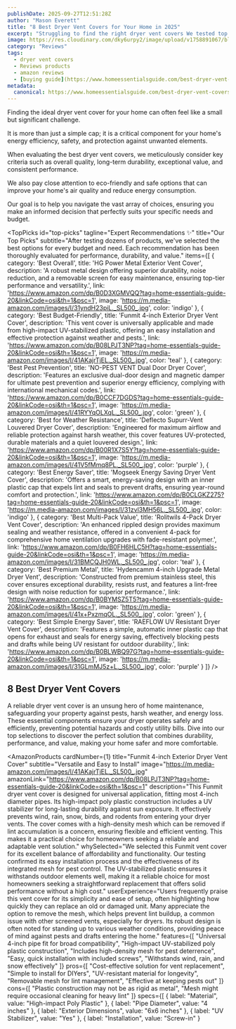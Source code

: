 ```yaml
---
publishDate: 2025-09-27T12:51:28Z
author: "Mason Everett"
title: "8 Best Dryer Vent Covers for Your Home in 2025"
excerpt: "Struggling to find the right dryer vent covers We tested top models to help you choose durable energy-saving options for a safer and more comfortable home."
image: https://res.cloudinary.com/dky6urpy2/image/upload/v1758891067/blog_image_1758891067_j2rwh9.webp
category: "Reviews"
tags:
  - dryer vent covers
  - Reviews products
  - amazon reviews
  - [buying guide](https://www.homeessentialsguide.com/best-dryer-vent-hood)
metadata:
  canonical: https://www.homeessentialsguide.com/best-dryer-vent-covers
---
```



<p>Finding the ideal dryer vent cover for your home can often feel like a small but significant challenge.</p>
<p>It is more than just a simple cap; it is a critical component for your home's energy efficiency, safety, and protection against unwanted elements.</p>
<p>When evaluating the best dryer vent covers, we meticulously consider key criteria such as overall quality, long-term durability, exceptional value, and consistent performance.</p>
<p>We also pay close attention to eco-friendly and safe options that can improve your home's air quality and reduce energy consumption.</p>
<p>Our goal is to help you navigate the vast array of choices, ensuring you make an informed decision that perfectly suits your specific needs and budget.</p>

<TopPicks
  id="top-picks"
  tagline="Expert Recommendations ✨"
  title="Our Top Picks"
  subtitle="After testing dozens of products, we've selected the best options for every budget and need. Each recommendation has been thoroughly evaluated for performance, durability, and value."
  items={[
    {
      category: 'Best Overall',
      title: 'HG Power Metal Exterior Vent Cover',
      description: 'A robust metal design offering superior durability, noise reduction, and a removable screen for easy maintenance, ensuring top-tier performance and versatility.',
      link: 'https://www.amazon.com/dp/B0D3XGMVQQ?tag=home-essentials-guide-20&linkCode=osi&th=1&psc=1',
      image: 'https://m.media-amazon.com/images/I/31yndH23piL._SL500_.jpg',
      color: 'indigo'
    },
    {
      category: 'Best Budget-Friendly',
      title: 'Funmit 4-inch Exterior Dryer Vent Cover',
      description: 'This vent cover is universally applicable and made from high-impact UV-stabilized plastic, offering an easy installation and effective protection against weather and pests.',
      link: 'https://www.amazon.com/dp/B08LPJT3NP?tag=home-essentials-guide-20&linkCode=osi&th=1&psc=1',
      image: 'https://m.media-amazon.com/images/I/41AKajrTjEL._SL500_.jpg',
      color: 'teal'
    },
    {
      category: 'Best Pest Prevention',
      title: 'NO-PEST VENT Dual Door Dryer Cover',
      description: 'Features an exclusive dual-door design and magnetic damper for ultimate pest prevention and superior energy efficiency, complying with international mechanical codes.',
      link: 'https://www.amazon.com/dp/B0CCF7DGDS?tag=home-essentials-guide-20&linkCode=osi&th=1&psc=1',
      image: 'https://m.media-amazon.com/images/I/41RYYqOLXqL._SL500_.jpg',
      color: 'green'
    },
    {
      category: 'Best for Weather Resistance',
      title: 'Deflecto Supurr-Vent Louvered Dryer Cover',
      description: 'Engineered for maximum airflow and reliable protection against harsh weather, this cover features UV-protected, durable materials and a quiet louvered design.',
      link: 'https://www.amazon.com/dp/B00R1X7S5Y?tag=home-essentials-guide-20&linkCode=osi&th=1&psc=1',
      image: 'https://m.media-amazon.com/images/I/41V5fMmq8PL._SL500_.jpg',
      color: 'purple'
    },
    {
      category: 'Best Energy Saver',
      title: 'Mogseek Energy Saving Dryer Vent Cover',
      description: 'Offers a smart, energy-saving design with an inner plastic cap that expels lint and seals to prevent drafts, ensuring year-round comfort and protection.',
      link: 'https://www.amazon.com/dp/B0CLGKZ275?tag=home-essentials-guide-20&linkCode=osi&th=1&psc=1',
      image: 'https://m.media-amazon.com/images/I/31zvl3MH56L._SL500_.jpg',
      color: 'indigo'
    },
    {
      category: 'Best Multi-Pack Value',
      title: 'Rolitwils 4-Pack Dryer Vent Cover',
      description: 'An enhanced rippled design provides maximum sealing and weather resistance, offered in a convenient 4-pack for comprehensive home ventilation upgrades with fade-resistant polymer.',
      link: 'https://www.amazon.com/dp/B0FH6HLC5H?tag=home-essentials-guide-20&linkCode=osi&th=1&psc=1',
      image: 'https://m.media-amazon.com/images/I/31BMCQJH0WL._SL500_.jpg',
      color: 'teal'
    },
    {
      category: 'Best Premium Metal',
      title: 'Hydencamm 4-inch Upgrade Metal Dryer Vent',
      description: 'Constructed from premium stainless steel, this cover ensures exceptional durability, resists rust, and features a lint-free design with noise reduction for superior performance.',
      link: 'https://www.amazon.com/dp/B0BYMSZ5T5?tag=home-essentials-guide-20&linkCode=osi&th=1&psc=1',
      image: 'https://m.media-amazon.com/images/I/41x+PxzmqOL._SL500_.jpg',
      color: 'green'
    },
    {
      category: 'Best Simple Energy Saver',
      title: 'RAEFLOW UV Resistant Dryer Vent Cover',
      description: 'Features a simple, automatic inner plastic cap that opens for exhaust and seals for energy saving, effectively blocking pests and drafts while being UV resistant for outdoor durability.',
      link: 'https://www.amazon.com/dp/B0BLWBQ97G?tag=home-essentials-guide-20&linkCode=osi&th=1&psc=1',
      image: 'https://m.media-amazon.com/images/I/31GLmMJ5z+L._SL500_.jpg',
      color: 'purple'
    }
  ]}
/>

## 8 Best Dryer Vent Covers

A reliable dryer vent cover is an unsung hero of home maintenance, safeguarding your property against pests, harsh weather, and energy loss. These essential components ensure your dryer operates safely and efficiently, preventing potential hazards and costly utility bills. Dive into our top selections to discover the perfect solution that combines durability, performance, and value, making your home safer and more comfortable.

<AmazonProducts
  cardNumber={1}
  title="Funmit 4-inch Exterior Dryer Vent Cover"
  subtitle="Versatile and Easy to Install"
  image="https://m.media-amazon.com/images/I/41AKajrTjEL._SL500_.jpg"
  amazonLink="https://www.amazon.com/dp/B08LPJT3NP?tag=home-essentials-guide-20&linkCode=osi&th=1&psc=1"
  description="This Funmit dryer vent cover is designed for universal application, fitting most 4-inch diameter pipes. Its high-impact poly plastic construction includes a UV stabilizer for long-lasting durability against sun exposure. It effectively prevents wind, rain, snow, birds, and rodents from entering your dryer vents. The cover comes with a high-density mesh which can be removed if lint accumulation is a concern, ensuring flexible and efficient venting. This makes it a practical choice for homeowners seeking a reliable and adaptable vent solution."
  whySelected="We selected this Funmit vent cover for its excellent balance of affordability and functionality. Our testing confirmed its easy installation process and the effectiveness of its integrated mesh for pest control. The UV-stabilized plastic ensures it withstands outdoor elements well, making it a reliable choice for most homeowners seeking a straightforward replacement that offers solid performance without a high cost."
  userExperience="Users frequently praise this vent cover for its simplicity and ease of setup, often highlighting how quickly they can replace an old or damaged unit. Many appreciate the option to remove the mesh, which helps prevent lint buildup, a common issue with other screened vents, especially for dryers. Its robust design is often noted for standing up to various weather conditions, providing peace of mind against pests and drafts entering the home."
  features={[
    "Universal 4-inch pipe fit for broad compatibility",
    "High-impact UV-stabilized poly plastic construction",
    "Includes high-density mesh for pest deterrence",
    "Easy, quick installation with included screws",
    "Withstands wind, rain, and snow effectively"
  ]}
  pros={[
    "Cost-effective solution for vent replacement",
    "Simple to install for DIYers",
    "UV-resistant material for longevity",
    "Removable mesh for lint management",
    "Effective at keeping pests out"
  ]}
  cons={[
    "Plastic construction may not be as rigid as metal",
    "Mesh might require occasional cleaning for heavy lint"
  ]}
  specs={[
    { label: "Material", value: "High-impact Poly Plastic" },
    { label: "Pipe Diameter", value: "4 inches" },
    { label: "Exterior Dimensions", value: "6x6 inches" },
    { label: "UV Stabilizer", value: "Yes" },
    { label: "Installation", value: "Screw-in" }